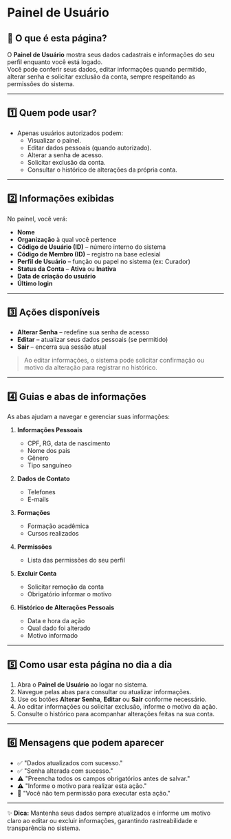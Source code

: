 # Painel de Usuário

## 📄 O que é esta página?
O **Painel de Usuário** mostra seus dados cadastrais e informações do seu perfil enquanto você está logado.  
Você pode conferir seus dados, editar informações quando permitido, alterar senha e solicitar exclusão da conta, sempre respeitando as permissões do sistema.


---

## 1️⃣ Quem pode usar?
- Apenas usuários autorizados podem:  
  - Visualizar o painel.  
  - Editar dados pessoais (quando autorizado).  
  - Alterar a senha de acesso.  
  - Solicitar exclusão da conta.  
  - Consultar o histórico de alterações da própria conta.

---

## 2️⃣ Informações exibidas
No painel, você verá:  
- **Nome**  
- **Organização** à qual você pertence  
- **Código de Usuário (ID)** – número interno do sistema  
- **Código de Membro (ID)** – registro na base eclesial  
- **Perfil de Usuário** – função ou papel no sistema (ex: Curador)  
- **Status da Conta** – **Ativa** ou **Inativa**  
- **Data de criação do usuário**  
- **Último login**  

---

## 3️⃣ Ações disponíveis
- **Alterar Senha** – redefine sua senha de acesso  
- **Editar** – atualizar seus dados pessoais (se permitido)  
- **Sair** – encerra sua sessão atual  

> Ao editar informações, o sistema pode solicitar confirmação ou motivo da alteração para registrar no histórico.

---

## 4️⃣ Guias e abas de informações
As abas ajudam a navegar e gerenciar suas informações:  

1. **Informações Pessoais** 
   - CPF, RG, data de nascimento  
   - Nome dos pais  
   - Gênero  
   - Tipo sanguíneo  

2. **Dados de Contato**  
   - Telefones  
   - E-mails  

3. **Formações**  
   - Formação acadêmica  
   - Cursos realizados  

4. **Permissões**  
   - Lista das permissões do seu perfil  

5. **Excluir Conta**  
   - Solicitar remoção da conta  
   - Obrigatório informar o motivo  

6. **Histórico de Alterações Pessoais**  
   - Data e hora da ação  
   - Qual dado foi alterado  
   - Motivo informado  

---

## 5️⃣ Como usar esta página no dia a dia
1. Abra o **Painel de Usuário** ao logar no sistema.  
2. Navegue pelas abas para consultar ou atualizar informações.  
3. Use os botões **Alterar Senha**, **Editar** ou **Sair** conforme necessário.  
4. Ao editar informações ou solicitar exclusão, informe o motivo da ação.  
5. Consulte o histórico para acompanhar alterações feitas na sua conta.  

---

## 6️⃣ Mensagens que podem aparecer
- ✅ "Dados atualizados com sucesso."  
- ✅ "Senha alterada com sucesso."  
- ⚠️ "Preencha todos os campos obrigatórios antes de salvar."  
- ⚠️ "Informe o motivo para realizar esta ação."  
- 🚫 "Você não tem permissão para executar esta ação."

---

✨ **Dica:** Mantenha seus dados sempre atualizados e informe um motivo claro ao editar ou excluir informações, garantindo rastreabilidade e transparência no sistema.